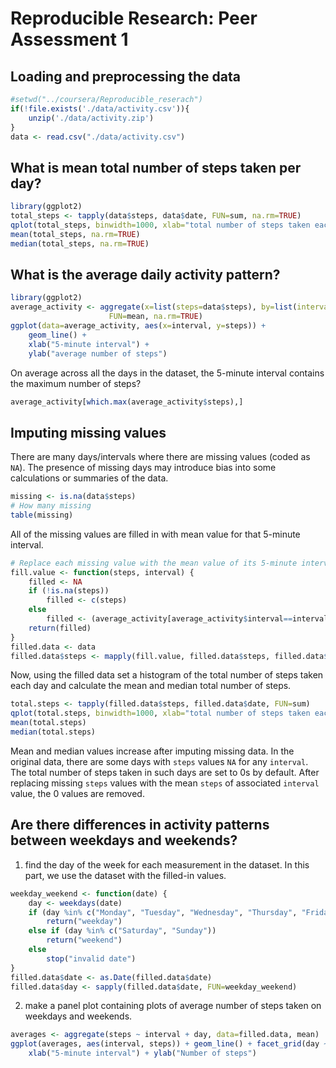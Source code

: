 # Reproducible Research: Peer Assessment 1

## Loading and preprocessing the data
```r
#setwd("../coursera/Reproducible_reserach")
if(!file.exists('./data/activity.csv')){
    unzip('./data/activity.zip')
}
data <- read.csv("./data/activity.csv")
```

## What is mean total number of steps taken per day?
```r
library(ggplot2)
total_steps <- tapply(data$steps, data$date, FUN=sum, na.rm=TRUE)
qplot(total_steps, binwidth=1000, xlab="total number of steps taken each day")
mean(total_steps, na.rm=TRUE)
median(total_steps, na.rm=TRUE)
```

## What is the average daily activity pattern?
```r
library(ggplot2)
average_activity <- aggregate(x=list(steps=data$steps), by=list(interval=data$interval),
                      FUN=mean, na.rm=TRUE)
ggplot(data=average_activity, aes(x=interval, y=steps)) +
    geom_line() +
    xlab("5-minute interval") +
    ylab("average number of steps")
```

On average across all the days in the dataset, the 5-minute interval contains
the maximum number of steps?
```r
average_activity[which.max(average_activity$steps),]
```

## Imputing missing values

There are many days/intervals where there are missing values (coded as `NA`). The presence of missing days may introduce bias into some calculations or summaries of the data.

```r
missing <- is.na(data$steps)
# How many missing
table(missing)
```

All of the missing values are filled in with mean value for that 5-minute
interval.

```r
# Replace each missing value with the mean value of its 5-minute interval
fill.value <- function(steps, interval) {
    filled <- NA
    if (!is.na(steps))
        filled <- c(steps)
    else
        filled <- (average_activity[average_activity$interval==interval, "steps"])
    return(filled)
}
filled.data <- data
filled.data$steps <- mapply(fill.value, filled.data$steps, filled.data$interval)
```
Now, using the filled data set a histogram of the total number of steps taken each day and calculate the mean and median total number of steps.

```r
total.steps <- tapply(filled.data$steps, filled.data$date, FUN=sum)
qplot(total.steps, binwidth=1000, xlab="total number of steps taken each day")
mean(total.steps)
median(total.steps)
```

Mean and median values increase after imputing missing data. In the original data, 
there are some days with `steps` values `NA` for any `interval`. The total number 
of steps taken in such days are set to 0s by default. After replacing missing `steps`
values with the mean `steps` of associated `interval` value, the 0 values are removed.

## Are there differences in activity patterns between weekdays and weekends?
1. find the day of the week for each measurement in the dataset. In
this part, we use the dataset with the filled-in values.

```r
weekday_weekend <- function(date) {
    day <- weekdays(date)
    if (day %in% c("Monday", "Tuesday", "Wednesday", "Thursday", "Friday"))
        return("weekday")
    else if (day %in% c("Saturday", "Sunday"))
        return("weekend")
    else
        stop("invalid date")
}
filled.data$date <- as.Date(filled.data$date)
filled.data$day <- sapply(filled.data$date, FUN=weekday_weekend)
```

2. make a panel plot containing plots of average number of steps taken
on weekdays and weekends.
```r
averages <- aggregate(steps ~ interval + day, data=filled.data, mean)
ggplot(averages, aes(interval, steps)) + geom_line() + facet_grid(day ~ .) +
    xlab("5-minute interval") + ylab("Number of steps")
```
